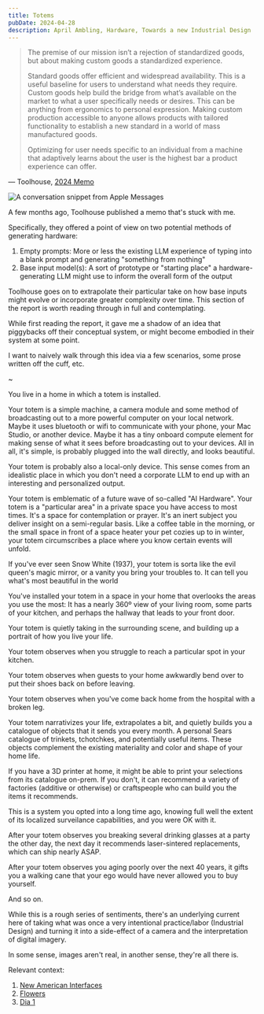 ```yaml
---
title: Totems
pubDate: 2024-04-28
description: April Ambling, Hardware, Towards a new Industrial Design
---
```



> The premise of our mission isn’t a rejection of standardized goods, but about making custom goods a standardized experience.
>
> Standard goods offer efficient and widespread availability. This is a useful baseline for users to understand what needs they require. Custom goods help build the bridge from what’s available on the market to what a user specifically needs or desires. This can be anything from ergonomics to personal expression. Making custom production accessible to anyone allows products with tailored functionality to establish a new standard in a world of mass manufactured goods.
>
> Optimizing for user needs specific to an individual from a machine that adaptively learns about the user is the highest bar a product experience can offer.

— Toolhouse, [2024 Memo](https://assets-global.website-files.com/655d613ff10226a8c5dc7b18/6593497cf274a1fae8329f76_toolhouse%202024%20memo.pdf)

<Image
  src={Convo}
  class="dark:opacity-55"
  alt="A conversation snippet from Apple Messages"
/>

A few months ago, Toolhouse published a memo that's stuck with me.

Specifically, they offered a point of view on two potential methods of generating hardware:

1. Empty prompts: More or less the existing LLM experience of typing into a blank prompt and generating "something from nothing"
2. Base input model(s): A sort of prototype or "starting place" a hardware-generating LLM might use to inform the overall form of the output

Toolhouse goes on to extrapolate their particular take on how base inputs might evolve or incorporate greater complexity over time. This section of the report is worth reading through in full and contemplating.

While first reading the report, it gave me a shadow of an idea that piggybacks off their conceptual system, or might become embodied in their system at some point.

I want to naively walk through this idea via a few scenarios, some prose written off the cuff, etc.

~

You live in a home in which a totem is installed.

Your totem is a simple machine, a camera module and some method of broadcasting out to a more powerful computer on your local network. Maybe it uses bluetooth or wifi to communicate with your phone, your Mac Studio, or another device. Maybe it has a tiny onboard compute element for making sense of what it sees before broadcasting out to your devices. All in all, it's simple, is probably plugged into the wall directly, and looks beautiful.

Your totem is probably also a local-only device. This sense comes from an idealistic place in which you don't need a corporate LLM to end up with an interesting and personalized output.

Your totem is emblematic of a future wave of so-called "AI Hardware". Your totem is a "particular area" in a private space you have access to most times. It's a space for contemplation or prayer. It's an inert subject you deliver insight on a semi-regular basis. Like a coffee table in the morning, or the small space in front of a space heater your pet cozies up to in winter, your totem circumscribes a place where you know certain events will unfold.

If you've ever seen Snow White (1937), your totem is sorta like the evil queen's magic mirror, or a vanity you bring your troubles to. It can tell you what's most beautiful in the world

You've installed your totem in a space in your home that overlooks the areas you use the most: It has a nearly 360º view of your living room, some parts of your kitchen, and perhaps the hallway that leads to your front door.

Your totem is quietly taking in the surrounding scene, and building up a portrait of how you live your life.

Your totem observes when you struggle to reach a particular spot in your kitchen.

Your totem observes when guests to your home awkwardly bend over to put their shoes back on before leaving.

Your totem observes when you've come back home from the hospital with a broken leg.

Your totem narrativizes your life, extrapolates a bit, and quietly builds you a catalogue of objects that it sends you every month. A personal Sears catalogue of trinkets, tchotchkes, and potentially useful items. These objects complement the existing materiality and color and shape of your home life.

If you have a 3D printer at home, it might be able to print your selections from its catalogue on-prem. If you don't, it can recommend a variety of factories (additive or otherwise) or craftspeople who can build you the items it recommends.

This is a system you opted into a long time ago, knowing full well the extent of its localized surveilance capabilities, and you were OK with it.

After your totem observes you breaking several drinking glasses at a party the other day, the next day it recommends laser-sintered replacements, which can ship nearly ASAP.

After your totem observes you aging poorly over the next 40 years, it gifts you a walking cane that your ego would have never allowed you to buy yourself.

And so on.

While this is a rough series of sentiments, there's an underlying current here of taking what was once a very intentional practice/labor (Industrial Design) and turning it into a side-effect of a camera and the interpretation of digital imagery.

In some sense, images aren't real, in another sense, they're all there is.

Relevant context:

1. [New American Interfaces](/writing/190124/)
2. [Flowers](/writing/231121/)
3. [Dia 1](/writing/240102/)
